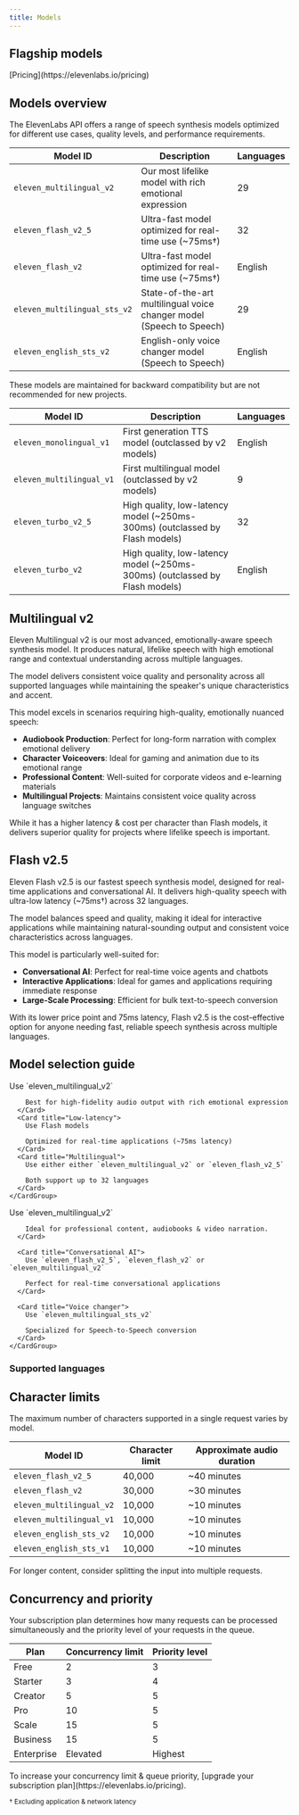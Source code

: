 ```yaml
---
title: Models
---
```


## Flagship models

<Markdown src="/snippets/models.mdx" />
<div className="text-center">
  <div>[Pricing](https://elevenlabs.io/pricing)</div>
</div>

## Models overview

The ElevenLabs API offers a range of speech synthesis models optimized for different use cases, quality levels, and performance requirements.

| Model ID                     | Description                                                          | Languages |
| ---------------------------- | -------------------------------------------------------------------- | --------- |
| `eleven_multilingual_v2`     | Our most lifelike model with rich emotional expression               | 29        |
| `eleven_flash_v2_5`          | Ultra-fast model optimized for real-time use (~75ms&dagger;)         | 32        |
| `eleven_flash_v2`            | Ultra-fast model optimized for real-time use (~75ms&dagger;)         | English   |
| `eleven_multilingual_sts_v2` | State-of-the-art multilingual voice changer model (Speech to Speech) | 29        |
| `eleven_english_sts_v2`      | English-only voice changer model (Speech to Speech)                  | English   |

<Accordion title="Older Models">

<Warning>

These models are maintained for backward compatibility but are not recommended for new projects.

</Warning>

| Model ID                 | Description                                                                 | Languages |
| ------------------------ | --------------------------------------------------------------------------- | --------- |
| `eleven_monolingual_v1`  | First generation TTS model (outclassed by v2 models)                        | English   |
| `eleven_multilingual_v1` | First multilingual model (outclassed by v2 models)                          | 9         |
| `eleven_turbo_v2_5`      | High quality, low-latency model (~250ms-300ms) (outclassed by Flash models) | 32        |
| `eleven_turbo_v2`        | High quality, low-latency model (~250ms-300ms) (outclassed by Flash models) | English   |

</Accordion>

## Multilingual v2

Eleven Multilingual v2 is our most advanced, emotionally-aware speech synthesis model. It produces natural, lifelike speech with high emotional range and contextual understanding across multiple languages.

The model delivers consistent voice quality and personality across all supported languages while maintaining the speaker's unique characteristics and accent.

This model excels in scenarios requiring high-quality, emotionally nuanced speech:

- **Audiobook Production**: Perfect for long-form narration with complex emotional delivery
- **Character Voiceovers**: Ideal for gaming and animation due to its emotional range
- **Professional Content**: Well-suited for corporate videos and e-learning materials
- **Multilingual Projects**: Maintains consistent voice quality across language switches

While it has a higher latency & cost per character than Flash models, it delivers superior quality for projects where lifelike speech is important.

## Flash v2.5

Eleven Flash v2.5 is our fastest speech synthesis model, designed for real-time applications and conversational AI. It delivers high-quality speech with ultra-low latency (~75ms&dagger;) across 32 languages.

The model balances speed and quality, making it ideal for interactive applications while maintaining natural-sounding output and consistent voice characteristics across languages.

This model is particularly well-suited for:

- **Conversational AI**: Perfect for real-time voice agents and chatbots
- **Interactive Applications**: Ideal for games and applications requiring immediate response
- **Large-Scale Processing**: Efficient for bulk text-to-speech conversion

With its lower price point and 75ms latency, Flash v2.5 is the cost-effective option for anyone needing fast, reliable speech synthesis across multiple languages.

## Model selection guide

<AccordionGroup>
  <Accordion title="Requirements">
    <CardGroup cols={1}>
      <Card title="Quality">
        Use `eleven_multilingual_v2`
        
        Best for high-fidelity audio output with rich emotional expression
      </Card>
      <Card title="Low-latency">
        Use Flash models

        Optimized for real-time applications (~75ms latency)
      </Card>
      <Card title="Multilingual">
        Use either either `eleven_multilingual_v2` or `eleven_flash_v2_5`

        Both support up to 32 languages
      </Card>
    </CardGroup>

  </Accordion>

  <Accordion title="Use case">
    <CardGroup cols={1}>
      <Card title="Content creation">
        Use `eleven_multilingual_v2`
      
        Ideal for professional content, audiobooks & video narration.
      </Card>

      <Card title="Conversational AI">
        Use `eleven_flash_v2_5`, `eleven_flash_v2` or `eleven_multilingual_v2`

        Perfect for real-time conversational applications
      </Card>

      <Card title="Voice changer">
        Use `eleven_multilingual_sts_v2`

        Specialized for Speech-to-Speech conversion
      </Card>
    </CardGroup>

  </Accordion>
</AccordionGroup>

### Supported languages

<Markdown src="/snippets/v2-model-languages.mdx" />

<Markdown src="/snippets/v2-5-model-languages.mdx" />

## Character limits

The maximum number of characters supported in a single request varies by model.

| Model ID                 | Character limit | Approximate audio duration |
| ------------------------ | --------------- | -------------------------- |
| `eleven_flash_v2_5`      | 40,000          | ~40 minutes                |
| `eleven_flash_v2`        | 30,000          | ~30 minutes                |
| `eleven_multilingual_v2` | 10,000          | ~10 minutes                |
| `eleven_multilingual_v1` | 10,000          | ~10 minutes                |
| `eleven_english_sts_v2`  | 10,000          | ~10 minutes                |
| `eleven_english_sts_v1`  | 10,000          | ~10 minutes                |

<Note>For longer content, consider splitting the input into multiple requests.</Note>

## Concurrency and priority

Your subscription plan determines how many requests can be processed simultaneously and the priority level of your requests in the queue.

| Plan       | Concurrency limit | Priority level |
| ---------- | ----------------- | -------------- |
| Free       | 2                 | 3              |
| Starter    | 3                 | 4              |
| Creator    | 5                 | 5              |
| Pro        | 10                | 5              |
| Scale      | 15                | 5              |
| Business   | 15                | 5              |
| Enterprise | Elevated          | Highest        |

<Note>
  To increase your concurrency limit & queue priority, [upgrade your subscription
  plan](https://elevenlabs.io/pricing).
</Note>

<small>† Excluding application & network latency</small>
